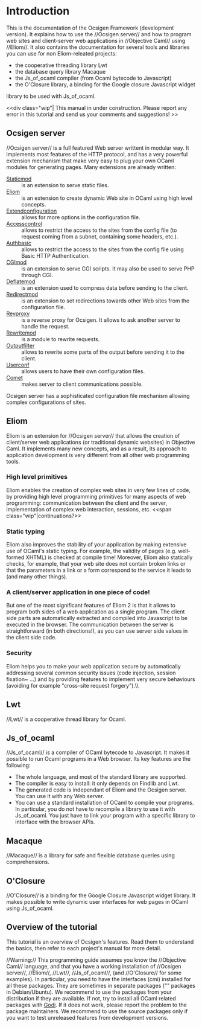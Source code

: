 = Introduction=


This is the documentation of the Ocsigen Framework
(development version). It explains how to use the //Ocsigen server//
and how to program web sites and client-server web applications in
//Objective Caml// using //Eliom//. It also contains the documentation for
several tools and libraries you can use for non Eliom-releated projects:
* the cooperative threading library Lwt
* the database query library Macaque
* the Js_of_ocaml compiler (from Ocaml bytecode to Javascript)
* the O'Closure library, a binding for the Google closure Javascript widget
library to be used with Js_of_ocaml.


<<div class="wip"|
This manual in under construction.
Please report any error in this tutorial
and send us your comments and suggestions!
>>

==Ocsigen server==

//Ocsigen server// is a full featured Web server writtent in modular way.
It implements most features of the HTTP protocol, and has a very powerful
extension mechanism that make very easy to plug your own OCaml modules
for generating pages. Many extensions are already written:
;[[extensions/staticmod|Staticmod]]
:    is an extension to serve static files. 
;[[wiki(15):|Eliom]]
:    is an extension to create dynamic Web site in OCaml using high level concepts. 
;[[extensions/extendconfiguration|Extendconfiguration]]
:    allows for more options in the configuration file. 
;[[extensions/accesscontrol|Accesscontrol]]
:    allows to restrict the access to the sites from the config file (to request coming from a subnet, containing some headers, etc.). 
;[[extensions/authbasic|Authbasic]]
:    allows to restrict the access to the sites from the config file using Basic HTTP Authentication. 
;[[extensions/cgimod|CGImod]]
:    is an extension to serve CGI scripts. It may also be used to serve PHP through CGI. 
;[[extensions/deflatemod|Deflatemod]]
:    is an extension used to compress data before sending to the client. 
;[[extensions/redirectmod|Redirectmod]]
:    is an extension to set redirections towards other Web sites from the configuration file. 
;[[extensions/revproxy|Revproxy]]
:    is a reverse proxy for Ocsigen. It allows to ask another server to handle the request. 
;[[extensions/rewritemod|Rewritemod]]
:    is a module to rewrite requests. 
;[[extensions/outputfilter|Outputfilter]]
:    allows to rewrite some parts of the output before sending it to the client. 
;[[extensions/userconf|Userconf]]
:    allows users to have their own configuration files. 
;[[extensions/comet|Comet]]
:    makes server to client communications possible.

Ocsigen server has a sophisticated configuration file mechanism allowing
complex configurations of sites.


==Eliom==
            
Eliom is an extension for //Ocsigen server//
that allows the creation of client/server web applications (or traditional dynamic websites) in Objective Caml.
It implements many new concepts, and as a result, its approach to application development is very different 
from all other web programming tools.

=== High level primitives ===
Eliom enables the creation of complex web sites in very few lines of code, by providing high level programming primitives for many aspects of web programming: communication between the client and the server, implementation of complex web interaction, sessions, etc.
<<span class="wip"|continuations?>>

=== Static typing ===
Eliom also improves the stability of your application by  making extensive use of OCaml's static typing. For example, the validity of pages (e.g. well-formed XHTML) is checked at compile time!  Moreover, Eliom also statically checks, for example, that your web site does not contain broken links or that the parameters in a link or a form correspond to the service it leads to (and many other things).

=== A client/server application in one piece of code! ===
But one of the most significant features of Eliom 2 is that it allows to program both sides of a web application as a single program. The client side parts are automatically extracted and compiled into Javascript to be executed in the browser. The communication between the server is straightforward (in both directions!), as you can use server side values in the client side code.

=== Security ===
Eliom helps you to make your web application secure by automatically addressing several common security issues (code injection, session fixation~ ...) and by providing features to implement very secure behaviours (avoiding for example "cross-site request forgery").\\


==Lwt==
//Lwt// is a cooperative thread library for Ocaml.

==Js_of_ocaml==
//Js_of_ocaml// is a compiler of OCaml bytecode to Javascript. It makes it possible to run Ocaml programs in a Web browser. Its key features are the following:
* The whole language, and most of the standard library are supported.
* The compiler is easy to install: it only depends on Findlib and Lwt.
* The generated code is independant of Eliom and the Ocsigen server. You can use it with any Web server.
* You can use a standard installation of OCaml to compile your programs. In particular, you do not have to recompile a library to use it with Js_of_ocaml. You just have to link your program with a specific library to interface with the browser APIs.

==Macaque==
//Macaque// is a library for safe and flexible database queries
using comprehensions.

==O'Closure==
//O'Closure// is a binding for the Google Closure Javascript widget library.
It makes possible to write dynamic user interfaces for web pages in OCaml
using Js_of_ocaml.


==Overview of the tutorial==
This tutorial is an overview of Ocsigen's features.
Read them to understand the basics,
then refer to each project's manual for more detail.

//Warning:// This programming guide assumes you know the
//Objective Caml// language, and that you have a working installation of //Ocsigen server//, //Eliom//, //Lwt//, //Js_of_ocaml//, (and //O'Closure// for some examples). In particular, you need to have the interfaces (cmi) installed for all these packages. They are sometimes in separate packages ("{{{-dev}}}" packages in Debian/Ubuntu). We recommend to use the packages from your distribution if they are available. If not, try to install all OCaml related packages with [[http://godi.camlcity.org|Godi]]. If it does not work, please report the problem to the package maintainers. We recommend to use the source packages only if you want to test unreleased features from development versions.
            
